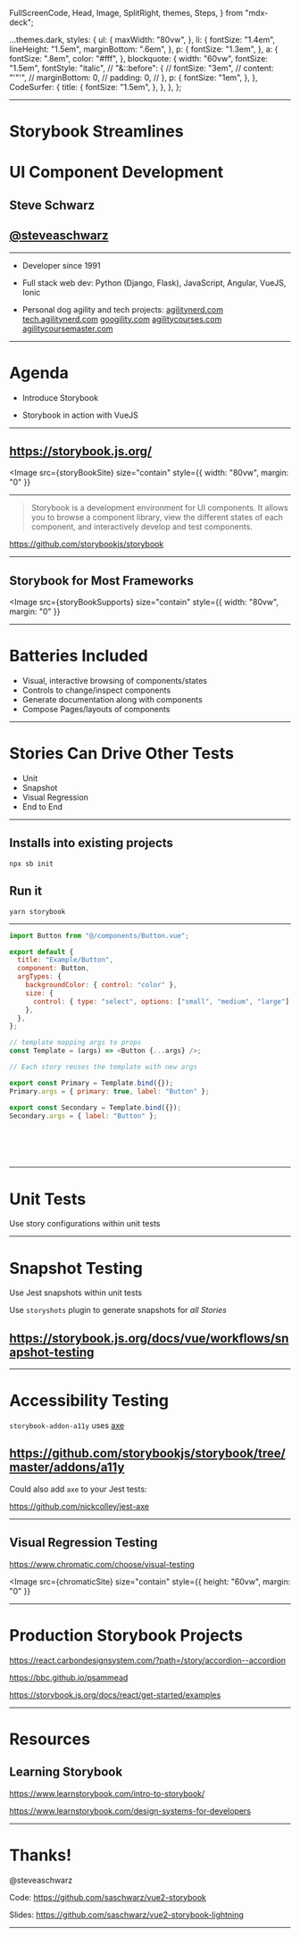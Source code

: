   FullScreenCode,
  Head,
  Image,
  SplitRight,
  themes,
  Steps,
} from "mdx-deck";

  ...themes.dark,
  styles: {
    ul: {
      maxWidth: "80vw",
    },
    li: {
      fontSize: "1.4em",
      lineHeight: "1.5em",
      marginBottom: ".6em",
    },
    p: {
      fontSize: "1.3em",
    },
    a: {
      fontSize: ".8em",
      color: "#fff",
    },
    blockquote: {
      width: "60vw",
      fontSize: "1.5em",
      fontStyle: "italic",
      // "&::before": {
      //   fontSize: "3em",
      //   content: "'\"'",
      //   marginBottom: 0,
      //   padding: 0,
      // },
      p: {
        fontSize: "1em",
      },
    },
    CodeSurfer: {
      title: {
        fontSize: "1.5em",
      },
    },
  },
};


<Head>
  <title>Storybook Streamlines UI Component Development</title>
</Head>

---

# Storybook Streamlines

# UI Component Development

##

##

## Steve Schwarz

## [@steveaschwarz](https://twitter.com/steveaschwarz)

---

- Developer since 1991

- Full stack web dev:
  Python (Django, Flask), JavaScript, Angular, VueJS, Ionic

- Personal dog agility and tech projects:
  [agilitynerd.com](https://www.agilitynerd.com) [tech.agilitynerd.com](https://tech.agilitynerd.com) [googility.com](https://googility.com) [agilitycourses.com](https://agilitycourses.com) [agilitycoursemaster.com](https://agilitycoursemaster.com)

---

# Agenda

- Introduce Storybook

- Storybook in action with VueJS

---

## https://storybook.js.org/

<Image
  src={storyBookSite}
  size="contain"
  style={{ width: "80vw", margin: "0" }}
></Image>

---

<!--
> Storybook runs outside of your app. So you can develop UI components in isolation without worrying about app specific dependencies and requirements.

https://github.com/storybookjs/storybook

--- -->


> Storybook is a development environment for UI components. It allows you to browse a component library, view the different states of each component, and interactively develop and test components.

https://github.com/storybookjs/storybook

---

## Storybook for Most Frameworks

<Image
  src={storyBookSupports}
  size="contain"
  style={{ width: "80vw", margin: "0" }}
></Image>

---

# Batteries Included

- Visual, interactive browsing of components/states
- Controls to change/inspect components
- Generate documentation along with components
- Compose Pages/layouts of components

---

# Stories Can Drive Other Tests

- Unit
- Snapshot
- Visual Regression
- End to End

---

## Installs into existing projects

`npx sb init`

## Run it

`yarn storybook`

---

<CodeSurfer theme={vsDark}>


```js title="A Story Defines Component State" showNumbers
import Button from "@/components/Button.vue";

export default {
  title: "Example/Button",
  component: Button,
  argTypes: {
    backgroundColor: { control: "color" },
    size: {
      control: { type: "select", options: ["small", "medium", "large"] },
    },
  },
};

// template mapping args to props
const Template = (args) => <Button {...args} />;

// Each story reuses the template with new args

export const Primary = Template.bind({});
Primary.args = { primary: true, label: "Button" };

export const Secondary = Template.bind({});
Secondary.args = { label: "Button" };
```

```diff 1 subtitle="Import component under test"

```

```diff 3:12 subtitle="Setup story"

```

```diff 14:15 subtitle="Define render template"

```

```diff 17:20 subtitle="Primary Story"

```

```diff 22:23 subtitle="Secondary Story"

```

</CodeSurfer>


---

# Unit Tests

Use story configurations within unit tests

---

# Snapshot Testing

Use Jest snapshots within unit tests

Use `storyshots` plugin to generate snapshots for _all Stories_

## https://storybook.js.org/docs/vue/workflows/snapshot-testing

---

# Accessibility Testing

`storybook-addon-a11y` uses [axe](https://github.com/dequelabs/axe-core)

## https://github.com/storybookjs/storybook/tree/master/addons/a11y

Could also add `axe` to your Jest tests:

https://github.com/nickcolley/jest-axe

---

## Visual Regression Testing

https://www.chromatic.com/choose/visual-testing

<Image
  src={chromaticSite}
  size="contain"
  style={{ height: "60vw", margin: "0" }}
></Image>

---

# Production Storybook Projects

https://react.carbondesignsystem.com/?path=/story/accordion--accordion

https://bbc.github.io/psammead

https://storybook.js.org/docs/react/get-started/examples

---

# Resources

## Learning Storybook

https://www.learnstorybook.com/intro-to-storybook/

https://www.learnstorybook.com/design-systems-for-developers

---

# Thanks!

@steveaschwarz

Code: https://github.com/saschwarz/vue2-storybook

Slides: https://github.com/saschwarz/vue2-storybook-lightning

---
